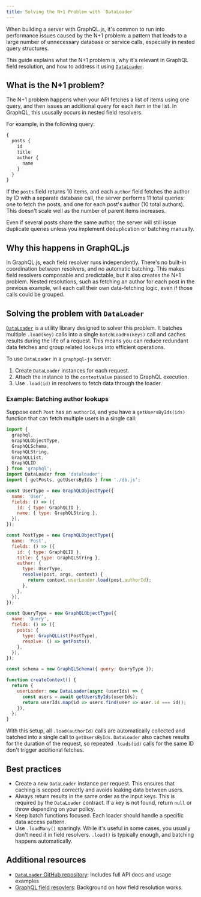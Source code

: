 ```yaml
---
title: Solving the N+1 Problem with `DataLoader`
---
```


When building a server with GraphQL.js, it's common to
run into performance issues caused by the N+1 problem: a pattern that 
leads to a large number of unnecessary database or service calls, 
especially in nested query structures.

This guide explains what the N+1 problem is, why it's relevant in
GraphQL field resolution, and how to address it using
[`DataLoader`](https://github.com/graphql/dataloader).

## What is the N+1 problem?

The N+1 problem happens when your API fetches a list of items using one
query, and then issues an additional query for each item in the list.
In GraphQL, this ususally occurs in nested field resolvers.

For example, in the following query:

```graphql
{
  posts {
    id
    title
    author {
      name
    }
  }
}
```

If the `posts` field returns 10 items, and each `author` field fetches
the author by ID with a separate database call, the server performs
11 total queries: one to fetch the posts, and one for each post's author
(10 total authors). This doesn't scale well as the number of parent items
increases.

Even if several posts share the same author, the server will still issue
duplicate queries unless you implement deduplication or batching manually.

## Why this happens in GraphQL.js

In GraphQL.js, each field resolver runs independently. There's no built-in
coordination between resolvers, and no automatic batching. This makes field
resolvers composable and predictable, but it also creates the N+1 problem.
Nested resolutions, such as fetching an author for each post in the previous
example, will each call their own data-fetching logic, even if those calls
could be grouped.

## Solving the problem with `DataLoader`

[`DataLoader`](https://github.com/graphql/dataloader) is a utility library designed
to solver this problem. It batches multiple `.load(key)` calls into a single `batchLoadFn(keys)` 
call and caches results during the life of a request. This means you can reduce redundant data
fetches and group related lookups into efficient operations.

To use `DataLoader` in a `graphpql-js` server:

1. Create `DataLoader` instances for each request.
2. Attach the instance to the `contextValue` passed to GraphQL execution.
3. Use `.load(id)` in resolvers to fetch data through the loader.

### Example: Batching author lookups

Suppose each `Post` has an `authorId`, and you have a `getUsersByIds(ids)`
function that can fetch multiple users in a single call:

```js
import {
  graphql,
  GraphQLObjectType,
  GraphQLSchema,
  GraphQLString,
  GraphQLList,
  GraphQLID
} from 'graphql';
import DataLoader from 'dataloader';
import { getPosts, getUsersByIds } from './db.js';

const UserType = new GraphQLObjectType({
  name: 'User',
  fields: () => ({
    id: { type: GraphQLID },
    name: { type: GraphQLString },
  }),
});

const PostType = new GraphQLObjectType({
  name: 'Post',
  fields: () => ({
    id: { type: GraphQLID },
    title: { type: GraphQLString },
    author: {
      type: UserType,
      resolve(post, args, context) {
        return context.userLoader.load(post.authorId);
      },
    },
  }),
});

const QueryType = new GraphQLObjectType({
  name: 'Query',
  fields: () => ({
    posts: {
      type: GraphQLList(PostType),
      resolve: () => getPosts(),
    },
  }),
});

const schema = new GraphQLSchema({ query: QueryType });

function createContext() {
  return {
    userLoader: new DataLoader(async (userIds) => {
      const users = await getUsersByIds(userIds);
      return userIds.map(id => users.find(user => user.id === id));
    }),
  };
}
```

With this setup, all `.load(authorId)` calls are automatically collected and batched
into a single call to `getUsersByIds`. `DataLoader` also caches results for the duration
of the request, so repeated `.loads(id)` calls for the same ID don't trigger
additional fetches.

## Best practices

- Create a new `DataLoader` instance per request. This ensures that caching is scoped
correctly and avoids leaking data between users.
- Always return results in the same order as the input keys. This is required by the
`DataLoader` contract. If a key is not found, return `null` or throw depending on
your policy.
- Keep batch functions focused. Each loader should handle a specific data access pattern.
- Use `.loadMany()` sparingly. While it's useful in some cases, you usually don't need it
in field resolvers. `.load()` is typically enough, and batching happens automatically.

## Additional resources

- [`DataLoader` GitHub repository](https://github.com/graphql/dataloader): Includes full API docs and usage examples
- [GraphQL field resovlers](https://graphql.org/graphql-js/resolvers/): Background on how field resolution works.
